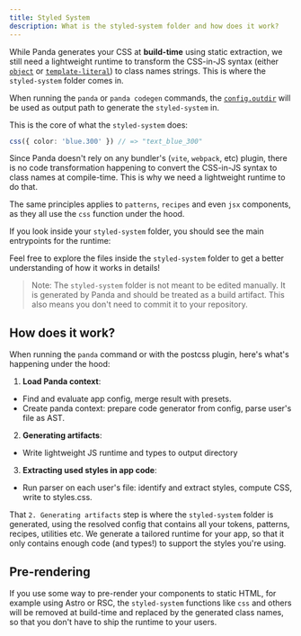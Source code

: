 ```yaml
---
title: Styled System
description: What is the styled-system folder and how does it work?
---
```


While Panda generates your CSS at **build-time** using static extraction, we still need a lightweight runtime to
transform the CSS-in-JS syntax (either [`object`](/docs/concepts/writing-styles#atomic-styles) or
[`template-literal`](/docs/concepts/template-literals)) to class names strings. This is where the `styled-system` folder
comes in.

When running the `panda` or `panda codegen` commands, the [`config.outdir`](/docs/references/config#outdir) will be used
as output path to generate the `styled-system` in.

This is the core of what the `styled-system` does:

```ts
css({ color: 'blue.300' }) // => "text_blue_300"
```

Since Panda doesn't rely on any bundler's (`vite`, `webpack`, etc) plugin, there is no code transformation happening to
convert the CSS-in-JS syntax to class names at compile-time. This is why we need a lightweight runtime to do that.

The same principles applies to `patterns`, `recipes` and even `jsx` components, as they all use the `css` function under
the hood.

If you look inside your `styled-system` folder, you should see the main entrypoints for the runtime:

<FileTree>
  <FileTree.Folder name="styled-system" defaultOpen>
    <FileTree.Folder name="css" />
    <FileTree.Folder name="jsx" />
    <FileTree.Folder name="recipes" />
    <FileTree.Folder name="patterns" />
    <FileTree.Folder name="tokens" />
    <FileTree.Folder name="types" />
    <FileTree.File name="styles.css" />
  </FileTree.Folder>
</FileTree>

Feel free to explore the files inside the `styled-system` folder to get a better understanding of how it works in
details!

> Note: The `styled-system` folder is not meant to be edited manually. It is generated by Panda and should be treated as
> a build artifact. This also means you don't need to commit it to your repository.

## How does it work?

When running the `panda` command or with the postcss plugin, here's what's happening under the hood:

1. **Load Panda context**:

- Find and evaluate app config, merge result with presets.
- Create panda context: prepare code generator from config, parse user's file as AST.

2. **Generating artifacts**:

- Write lightweight JS runtime and types to output directory

3. **Extracting used styles in app code**:

- Run parser on each user's file: identify and extract styles, compute CSS, write to styles.css.

That `2. Generating artifacts` step is where the `styled-system` folder is generated, using the resolved config that
contains all your tokens, patterns, recipes, utilities etc. We generate a tailored runtime for your app, so that it only
contains enough code (and types!) to support the styles you're using.

## Pre-rendering

If you use some way to pre-render your components to static HTML, for example using Astro or RSC, the `styled-system`
functions like `css` and others will be removed at build-time and replaced by the generated class names, so that you
don't have to ship the runtime to your users.
